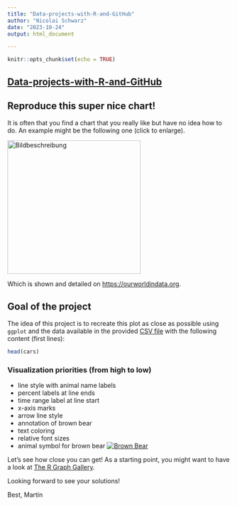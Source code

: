 ```yaml
---
title: "Data-projects-with-R-and-GitHub"
author: "Nicolai Schwarz"
date: "2023-10-24"
output: html_document

---
```

<style>
.invisible-link a {
    opacity: 0;
}

.invisible-link a:hover {
    opacity: 1;
}
</style>

```r
knitr::opts_chunk$set(echo = TRUE)
```

## [**Data-projects-with-R-and-GitHub**](dr-eberle-zentrum.github.io/Data-projects-with-R-and-GitHub/)
## **Reproduce this super nice chart!**

It is often that you find a chart that you really like but have no idea how to do. An example might be the following one (click to enlarge).  


[<img src="https://assets.ourworldindata.org/uploads/2022/05/Wildlife-comeback-in-Europe-1.png" alt="Bildbeschreibung" width="300"/>](https://assets.ourworldindata.org/uploads/2022/05/Wildlife-comeback-in-Europe-1.png)


Which is shown and detailed on <https://ourworldindata.org>.


## **Goal of the project<span class="invisible-link">[🔗](#goal)</span>**


The idea of this project is to recreate this plot as close as possible using `ggplot` and the data available in the provided [CSV file](https://ourworldindata.org/uploads/2022/09/Mammal-comeback-in-Europe-data-OWID-download.csv) with the following content (first lines):



```r
head(cars)
```


### **Visualization priorities (from high to low)<span class="invisible-link">[🔗](#goal)</span>**

* line style with animal name labels
* percent labels at line ends
* time range label at line start
* x-axis marks
* arrow line style
* annotation of brown bear
* text coloring
* relative font sizes
* animal symbol for brown bear [![Brown Bear](https://dr-eberle-zentrum.github.io/Data-projects-with-R-and-GitHub/Projects/martin-raden/icons8-bear-67.png)](https://dr-eberle-zentrum.github.io/Data-projects-with-R-and-GitHub/Projects/martin-raden/icons8-bear-67.png)


Let’s see how close you can get! As a starting point, you might want to have a look at [The R Graph Gallery](https://r-graph-gallery.com/).

Looking forward to see your solutions!

Best, Martin
